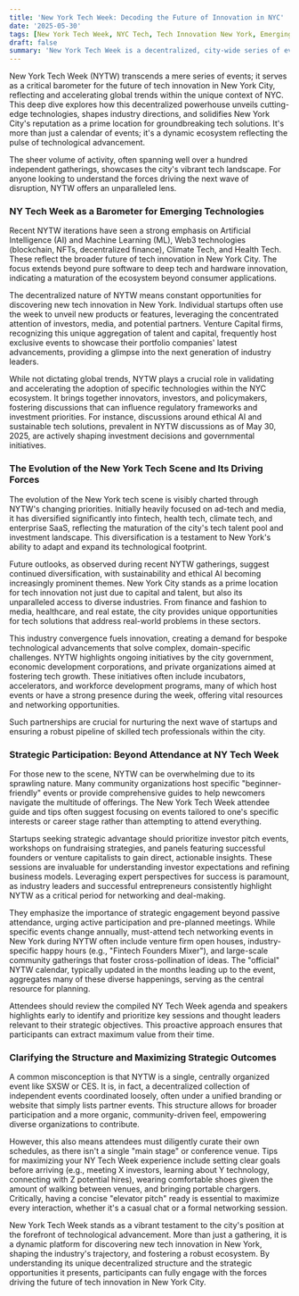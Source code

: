 ```yaml
---
title: 'New York Tech Week: Decoding the Future of Innovation in NYC'
date: '2025-05-30'
tags: [New York Tech Week, NYC Tech, Tech Innovation New York, Emerging Technologies, AI in NYC, Startup Ecosystem NYC, Tech Trends New York, NYTW Networking]
draft: false
summary: 'New York Tech Week is a decentralized, city-wide series of events that serves as a dynamic barometer for emerging technologies, reflecting the evolving and diverse tech landscape while solidifying NYC''s position as a leading global innovation hub.'
---
```


New York Tech Week (NYTW) transcends a mere series of events; it serves as a critical barometer for the future of tech innovation in New York City, reflecting and accelerating global trends within the unique context of NYC. This deep dive explores how this decentralized powerhouse unveils cutting-edge technologies, shapes industry directions, and solidifies New York City's reputation as a prime location for groundbreaking tech solutions. It's more than just a calendar of events; it's a dynamic ecosystem reflecting the pulse of technological advancement.

The sheer volume of activity, often spanning well over a hundred independent gatherings, showcases the city's vibrant tech landscape. For anyone looking to understand the forces driving the next wave of disruption, NYTW offers an unparalleled lens.

### NY Tech Week as a Barometer for Emerging Technologies

Recent NYTW iterations have seen a strong emphasis on Artificial Intelligence (AI) and Machine Learning (ML), Web3 technologies (blockchain, NFTs, decentralized finance), Climate Tech, and Health Tech. These reflect the broader future of tech innovation in New York City. The focus extends beyond pure software to deep tech and hardware innovation, indicating a maturation of the ecosystem beyond consumer applications.

The decentralized nature of NYTW means constant opportunities for discovering new tech innovation in New York. Individual startups often use the week to unveil new products or features, leveraging the concentrated attention of investors, media, and potential partners. Venture Capital firms, recognizing this unique aggregation of talent and capital, frequently host exclusive events to showcase their portfolio companies' latest advancements, providing a glimpse into the next generation of industry leaders.

While not dictating global trends, NYTW plays a crucial role in validating and accelerating the adoption of specific technologies within the NYC ecosystem. It brings together innovators, investors, and policymakers, fostering discussions that can influence regulatory frameworks and investment priorities. For instance, discussions around ethical AI and sustainable tech solutions, prevalent in NYTW discussions as of May 30, 2025, are actively shaping investment decisions and governmental initiatives.

### The Evolution of the New York Tech Scene and Its Driving Forces

The evolution of the New York tech scene is visibly charted through NYTW's changing priorities. Initially heavily focused on ad-tech and media, it has diversified significantly into fintech, health tech, climate tech, and enterprise SaaS, reflecting the maturation of the city's tech talent pool and investment landscape. This diversification is a testament to New York's ability to adapt and expand its technological footprint.

Future outlooks, as observed during recent NYTW gatherings, suggest continued diversification, with sustainability and ethical AI becoming increasingly prominent themes. New York City stands as a prime location for tech innovation not just due to capital and talent, but also its unparalleled access to diverse industries. From finance and fashion to media, healthcare, and real estate, the city provides unique opportunities for tech solutions that address real-world problems in these sectors.

This industry convergence fuels innovation, creating a demand for bespoke technological advancements that solve complex, domain-specific challenges. NYTW highlights ongoing initiatives by the city government, economic development corporations, and private organizations aimed at fostering tech growth. These initiatives often include incubators, accelerators, and workforce development programs, many of which host events or have a strong presence during the week, offering vital resources and networking opportunities.

Such partnerships are crucial for nurturing the next wave of startups and ensuring a robust pipeline of skilled tech professionals within the city.

### Strategic Participation: Beyond Attendance at NY Tech Week

For those new to the scene, NYTW can be overwhelming due to its sprawling nature. Many community organizations host specific "beginner-friendly" events or provide comprehensive guides to help newcomers navigate the multitude of offerings. The New York Tech Week attendee guide and tips often suggest focusing on events tailored to one's specific interests or career stage rather than attempting to attend everything.

Startups seeking strategic advantage should prioritize investor pitch events, workshops on fundraising strategies, and panels featuring successful founders or venture capitalists to gain direct, actionable insights. These sessions are invaluable for understanding investor expectations and refining business models. Leveraging expert perspectives for success is paramount, as industry leaders and successful entrepreneurs consistently highlight NYTW as a critical period for networking and deal-making.

They emphasize the importance of strategic engagement beyond passive attendance, urging active participation and pre-planned meetings. While specific events change annually, must-attend tech networking events in New York during NYTW often include venture firm open houses, industry-specific happy hours (e.g., "Fintech Founders Mixer"), and large-scale community gatherings that foster cross-pollination of ideas. The "official" NYTW calendar, typically updated in the months leading up to the event, aggregates many of these diverse happenings, serving as the central resource for planning.

Attendees should review the compiled NY Tech Week agenda and speakers highlights early to identify and prioritize key sessions and thought leaders relevant to their strategic objectives. This proactive approach ensures that participants can extract maximum value from their time.

### Clarifying the Structure and Maximizing Strategic Outcomes

A common misconception is that NYTW is a single, centrally organized event like SXSW or CES. It is, in fact, a decentralized collection of independent events coordinated loosely, often under a unified branding or website that simply lists partner events. This structure allows for broader participation and a more organic, community-driven feel, empowering diverse organizations to contribute.

However, this also means attendees must diligently curate their own schedules, as there isn't a single "main stage" or conference venue. Tips for maximizing your NY Tech Week experience include setting clear goals before arriving (e.g., meeting X investors, learning about Y technology, connecting with Z potential hires), wearing comfortable shoes given the amount of walking between venues, and bringing portable chargers. Critically, having a concise "elevator pitch" ready is essential to maximize every interaction, whether it's a casual chat or a formal networking session.

New York Tech Week stands as a vibrant testament to the city's position at the forefront of technological advancement. More than just a gathering, it is a dynamic platform for discovering new tech innovation in New York, shaping the industry's trajectory, and fostering a robust ecosystem. By understanding its unique decentralized structure and the strategic opportunities it presents, participants can fully engage with the forces driving the future of tech innovation in New York City.